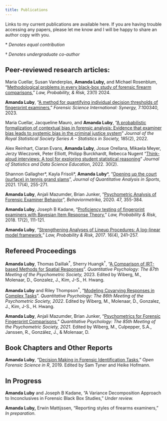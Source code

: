 ```yaml
---
title: Publications
---
```


Links to my current publications are available here. If you are having trouble accessing any papers, please let me know and I will be happy to share an author copy with you.

\* *Denotes equal contribution*

† *Denotes undergraduate co-author*

## Peer-reviewed research articles:

Maria Cuellar, Susan Vanderplas, **Amanda Luby,** and Michael Rosenblum, "[Methodological problems in every black-box study of forensic firearm comparisons](https://academic.oup.com/lpr/article/23/1/mgae015/7917599)," *Law, Probability, & Risk,* 23(1) 2024.

**Amanda Luby**, "[A method for quantifying individual decision thresholds of fingerprint examiners](https://www.sciencedirect.com/science/article/pii/S2589871X2300027X)," *Forensic Science International: Synergy,* 7:100340, 2023.

Maria Cuellar, Jacqueline Mauro, and **Amanda Luby**, "[A probabilistic formalization of contextual bias in forensic analysis: Evidence that examiner bias leads to systemic bias in the criminal justice system](https://arxiv.org/abs/2111.03762)" *Journal of the Royal Statistical Society Series A - Statistics in Society,* 185(2), 2022.

Alex Reinhart, Ciaran Evans, **Amanda Luby**, Josue Orellana, Mikaela Meyer, Jerzy Wieczorek, Peter Elliott, Philipp Burckhardt, Rebecca Nugent "[Think-aloud interviews: A tool for exploring student statistical reasoning](https://www.tandfonline.com/doi/full/10.1080/26939169.2022.2063209)" *Journal of Statistics and Data Science Education*, 2022. 30(2).

Shannon Gallagher\*, Kayla Frisoli\*, **Amanda Luby**\*, "[Opening up the court (surface) in tennis grand slams](https://aluby.domains.swarthmore.edu/files/tennis-paper.pdf)", *Journal of Quantitative Analysis in Sports*, 2021. 17(4), 255-271.

**Amanda Luby**, Anjali Mazumder, Brian Junker, "[Psychometric Analysis of Forensic Examiner Behavior](https://link.springer.com/article/10.1007/s41237-020-00116-6)", *Behaviormetrika*, 2020. 47, 355-384.

**Amanda Luby**, Joseph B Kadane, "[Proficiency testing of fingerprint examiners with Bayesian Item Response Theory](https://aluby.domains.swarthmore.edu/files/luby-kadane-proficiency.pdf)," *Law, Probability & Risk*, 2018. 17(2), 111-121.

**Amanda Luby**, "[Strengthening Analyses of Lineup Procedures: A log-linear model framework](https://aluby.domains.swarthmore.edu/files/luby-lineups.pdf)," *Law, Probability & Risk, 2017*. 16(4), 241--257.

## Refereed Proceedings

**Amanda Luby**, Thomas Daillak^†^, Sherry Huangk^†^, "[A Comparison of IRT-based Methods for Spatial Responses](https://link.springer.com/chapter/10.1007/978-3-031-27781-8_31)". *Quantitative Psychology: The 87th Meeting of the Psychometric Society,* 2023. Edited by Wiberg, M., Molenaar, D., Gonzalez, J., Kim, J-S., H. Hwang.

**Amanda Luby** and Riley Thompson^†^, "[Modeling Covarying Responses in Complex Tasks](https://link.springer.com/chapter/10.1007/978-3-031-04572-1_6)". *Quantitative Psychology: The 86th Meeting of the Psychometric Society, 2022*. Edited by Wiberg, M., Molenaar, D., Gonzalez, J., Kim, J-S., H. Hwang.

**Amanda Luby**, Anjali Mazumder, Brian Junker, "[Psychometrics for Forensic Fingerprint Comparisons](https://aluby.domains.swarthmore.edu/files/luby-imps2020.pdf)," *Quantitative Psychology: The 85th Meeting of the Psychometric Society, 2021*. Edited by Wiberg, M., Culpepper, S.A., Janssen, R., González, J., & Molenaar, D.

## Book Chapters and Other Reports

**Amanda Luby**, "[Decision Making in Forensic Identification Tasks](https://sctyner.github.io/OpenForSciR/decision-making.html)," *Open Forensic Science in R*, 2019. Edited by Sam Tyner and Heike Hofmann.

## In Progress

**Amanda Luby** and Joseph B Kadane, "A Variance Decomposition Approach to Inconclusives in Forensic Black Box Studies," *Under review.*

**Amanda Luby,** Erwin Mattijssen, "Reporting styles of firearms examiners," *In preparation.*
